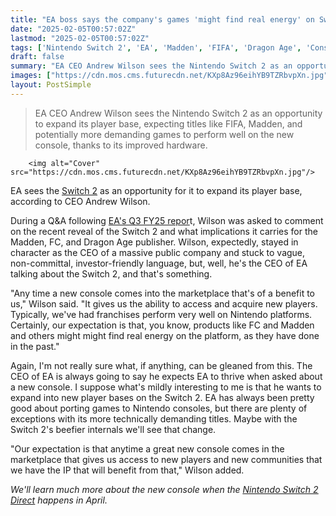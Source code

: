 ```yaml
---
title: "EA boss says the company's games 'might find real energy' on Switch 2 because 'any time a great console' launches it opens up 'access to new players and new communities'"
date: "2025-02-05T00:57:02Z"
lastmod: "2025-02-05T00:57:02Z"
tags: ['Nintendo Switch 2', 'EA', 'Madden', 'FIFA', 'Dragon Age', 'Console Games', 'Business']
draft: false
summary: "EA CEO Andrew Wilson sees the Nintendo Switch 2 as an opportunity to expand its player base, expecting titles like FIFA, Madden, and potentially more demanding games to perform well on the new console,  thanks to its improved hardware."
images: ["https://cdn.mos.cms.futurecdn.net/KXp8Az96eihYB9TZRbvpXn.jpg"]
layout: PostSimple
---
```

> EA CEO Andrew Wilson sees the Nintendo Switch 2 as an opportunity to expand its player base, expecting titles like FIFA, Madden, and potentially more demanding games to perform well on the new console,  thanks to its improved hardware.


        <img alt="Cover" src="https://cdn.mos.cms.futurecdn.net/KXp8Az96eihYB9TZRbvpXn.jpg"/>
        
EA sees the [<u>Switch 2</u>](https://www.gamesradar.com/nintendo-switch-2-guide/) as an opportunity for it to expand its player base, according to CEO Andrew Wilson.

During a Q&A following [EA's Q3 FY25 repor](https://www.businesswire.com/news/home/20250204048278/en/Electronic-Arts-Reports-Q3-FY25-Results)t, Wilson was asked to comment on the recent reveal of the Switch 2 and what implications it carries for the Madden, FC, and Dragon Age publisher. Wilson, expectedly, stayed in character as the CEO of a massive public company and stuck to vague, non-committal, investor-friendly language, but, well, he's the CEO of EA talking about the Switch 2, and that's something.

"Any time a new console comes into the marketplace that's of a benefit to us," Wilson said. "It gives us the ability to access and acquire new players. Typically, we've had franchises perform very well on Nintendo platforms. Certainly, our expectation is that, you know, products like FC and Madden and others might might find real energy on the platform, as they have done in the past."

Again, I'm not really sure what, if anything, can be gleaned from this. The CEO of EA is always going to say he expects EA to thrive when asked about a new console. I suppose what's mildly interesting to me is that he wants to expand into new player bases on the Switch 2. EA has always been pretty good about porting games to Nintendo consoles, but there are plenty of exceptions with its more technically demanding titles. Maybe with the Switch 2's beefier internals we'll see that change.

"Our expectation is that anytime a great new console comes in the marketplace that gives us access to new players and new communities that we have the IP that will benefit from that," Wilson added.

*We'll learn much more about the new console when the *[<u><em>Nintendo Switch 2 Direct</em></u>](https://www.gamesradar.com/games/nintendo-direct-switch-2-april-2025-guide/)* happens in April.*
        